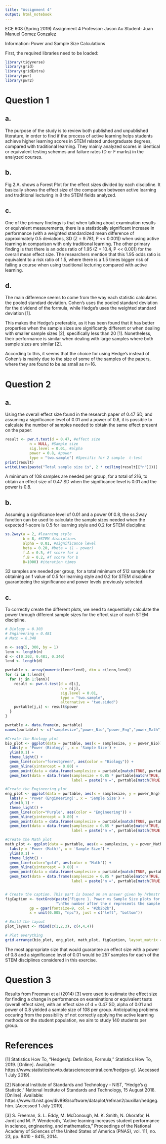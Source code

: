 ```yaml
---
title: "Assignment 4"
output: html_notebook
---
```


ECE 608 (Spring 2019) Assignment 4
Professor: Jason Au
Student: Juan Manuel Gomez Gonzalez


Information: 
Power and Sample Size Calculations 

First, the required libraries need to be loaded:
```r
library(tidyverse)
library(grid)
library(gridExtra)
library(pwr)
library(pwr2)
```

# Question 1
## a.
The purpose of the study is to review both published and unpublished literature, in order to find if the process of active learning helps students achieve higher learning scores in STEM related undergraduate degrees, compared with traditional learning. They mainly analyzed scores in identical or equivalent testing schemes and failure rates (D or F marks) in the analyzed courses.

## b.
Fig 2.A. shows a Forest Plot for the effect sizes divided by each discipline. It basically shows the effect size of the comparison between active learning and traditional lecturing in 8 the STEM fields analyzed.

## c.
One of the primary findings is that when talking about examination results or equivalent measurements, there is a statistically significant increase in performance (with a weighted standardized mean difference of approximately 0.5 deviations, SD (Z = 9.781, P << 0.001)) when using active learning in comparison with only traditional learning. The other primary finding is that there is an odds ratio of 1.95 (Z = 10.4, P << 0.001) for the overall mean effect size. The researchers mention that this 1.95 odds ratio is equivalent to a risk ratio of 1.5, where there is a 1.5 times bigger risk of failing a course when using traditional lecturing compared with active learning.

## d.
The main difference seems to come from the way each statistic calculates the pooled standard deviation. Cohen's uses the pooled standard deviation for the dividend of the formula, while Hedge's uses the weighted standard deviation [1].


This makes the Hedge's preferable, as it has been found that it has better properties when the sample sizes are significantly different or when dealing with smaller sample sizes [2], specifically less than 20 [1]. Nonetheless, their performance is similar when dealing with large samples where both sample sizes are similar [2].

According to this, it seems that the choice for using Hedge's instead of Cohen's is mainly due to the size of some of the samples of the papers, where they are found to be as small as n=16.

# Question 2
## a.
Using the overall effect size found in the research paper of 0.47 SD, and assuming a significance level of 0.01 and a power of 0.8, it is possible to calculate the number of samples needed to obtain the same effect present on the paper:

```r
result <- pwr.t.test(d = 0.47, #effect size
           n = NULL, #Sample size
           sig.level = 0.01, #alpha
           power = 0.8, #power
           type = "two.sample") #Specific for 2 sample  t-test
print(result)
writeLines(paste("Total sample size is", 2 * ceiling(result[["n"]])))
```

A minimum of 108 samples are needed per group, for a total of 216, to obtain an effect size of 0.47 SD when the significance level is 0.01 and the power is 0.8.

## b.
Assuming a significance level of 0.01 and a power 0f 0.8, the ss.2way function can be used to calculate the sample sizes needed when the expected f-score is 0.5 for learning style and 0.2 for STEM discipline:

```r
ss.2way(a = 2, #learning style
        b = 8, #STEM disciplines
        alpha = 0.01, #significance level
        beta = 0.20, #beta = (1 - power)
        f.A = 0.5, #f score for a
        f.B = 0.2, #f score for b
        B=1000) #iteration times
```
32 samples are needed per group, for a total minimum of 512 samples for obtaining an f value of 0.5 for learning style and 0.2 for STEM discipline guaranteeing the significance and power levels previously selected.

## c.
To correctly create the different plots, we need to sequentially calculate the power through different sample sizes for the effect size of each STEM discipline.
```r
# Biology = 0.303
# Engineering = 0.481
# Math = 0.340

n <- seq(5, 300, by = 1)
lenn <- length(n)
d <- c(0.303, 0.481, 0.340)
lend <- length(d)

pwrtable <- array(numeric(lenn*lend), dim = c(lenn,lend))
for (i in 1:lend){
  for (j in 1:lenn){
    result <- pwr.t.test(d = d[i],
                         n = n[j],
                         sig.level = 0.01,
                         type = "two.sample",
                         alternative = "two.sided")
    pwrtable[j,i] <- result$power
  }
}

pwrtable <- data.frame(n, pwrtable)
names(pwrtable) <- c("samplesize","power_Bio","power_Eng","power_Math")

#Create the Biology plot
bio_plot <- ggplot(data = pwrtable, aes(x = samplesize, y = power_Bio)) +
  labs(y = 'Power (Biology)', x = 'Sample Size') +
  ylim(0,1) +
  theme_light() +
  geom_line(color="forestgreen", aes(color = "Biology")) +
  geom_hline(yintercept = 0.80) +
  geom_point(data = data.frame(samplesize = pwrtable[match(TRUE, pwrtable[["power_Bio"]]>0.8),"samplesize"], power_Bio = 0.8)) +
  geom_text(data = data.frame(samplesize = 0.85 * pwrtable[match(TRUE, pwrtable[["power_Bio"]]>0.8),"samplesize"], power_Bio = 0.82),
                              label = paste("n =", pwrtable[match(TRUE, pwrtable[["power_Bio"]]>0.8),"samplesize"]), size = 4)

#Create the Engineering plot
eng_plot <- ggplot(data = pwrtable, aes(x = samplesize, y = power_Eng)) +
  labs(y = 'Power (Engineering)', x = 'Sample Size') +
  ylim(0,1) +
  theme_light() +
  geom_line(color="Purple", aes(color = "Engineering")) +
  geom_hline(yintercept = 0.80) +
  geom_point(data = data.frame(samplesize = pwrtable[match(TRUE, pwrtable[["power_Eng"]]>0.8),"samplesize"], power_Eng = 0.8)) +
  geom_text(data = data.frame(samplesize = 0.85 * pwrtable[match(TRUE, pwrtable[["power_Eng"]]>0.8),"samplesize"], power_Eng = 0.82),
                              label = paste("n =", pwrtable[match(TRUE, pwrtable[["power_Eng"]]>0.8),"samplesize"]), size = 4)

#Create the Math plot
math_plot <- ggplot(data = pwrtable, aes(x = samplesize, y = power_Math)) +
  labs(y = 'Power (Math)', x = 'Sample Size') +
  ylim(0,1) +
  theme_light() +
  geom_line(color="gold", aes(color = "Math")) +
  geom_hline(yintercept = 0.80) +
  geom_point(data = data.frame(samplesize = pwrtable[match(TRUE, pwrtable[["power_Math"]]>0.8),"samplesize"], power_Math = 0.8)) +
  geom_text(data = data.frame(samplesize = 0.85 * pwrtable[match(TRUE, pwrtable[["power_Math"]]>0.8),"samplesize"], power_Math = 0.82),
                              label = paste("n =", pwrtable[match(TRUE, pwrtable[["power_Math"]]>0.8),"samplesize"]), size = 4)


# Create the caption. This part is based on an answer given by hrbmstr in StackOverflow: https://stackoverflow.com/a/41106250
figCaption <- textGrob(paste("Figure 1. Power vs Sample Size plots for the departments of Biology (left), Engineering (middle), and Math (right).",
                       "\nThe number after the n represents the sample size needed to achieve a power value equal or greater than 0.8"), 
           gp = gpar(fontsize=9, col = "#2b2b2b"), 
           x = unit(0.005, "npc"), just = c("left", "bottom"))

# Build the layout
plot_layout <- rbind(c(1,2,3), c(4,4,4))

# Plot everything
grid.arrange(bio_plot, eng_plot, math_plot, figCaption, layout_matrix = plot_layout, heights = c(0.9, 0.1))
```
 
The most appropriate size that would guarantee an effect size with a power of 0.8 and a significance level of 0.01 would be 257 samples for each of the STEM disciplines considered in this exercise.
 
# Question 3
Results from Freeman et al (2014) [3] were used to estimate the effect size for finding a change in performance on examinations or equivalent tests (overall effect size), with an effect size of d = 0.47 SD, alpha of 0.01 and power of 0.8 yielded a sample size of 108 per group. Anticipating problems occuring from the possibility of not correctly applying the active learning methods on the student population, we aim to study 140 students per group.

# References
[1] 	Statistics How To, "Hedges'g: Definition, Formula," Statistics How To, 2019. [Online]. Available: https://www.statisticshowto.datasciencecentral.com/hedges-g/. [Accessed 1 July 2019].

[2] 	National Institute of Standards and Technology - NIST, "Hedge's g Statistic," National Institute of Standards and Technology, 15 August 2018. [Online]. Available: https://www.itl.nist.gov/div898/software/dataplot/refman2/auxillar/hedgeg.htm. [Accessed 1 July 2019].

[3] 	S. Freeman, S. L. Eddy, M. McDonough, M. K. Smith, N. Okorafor, H. Jordt and M. P. Wenderoth, "Active learning increases student performance in science, engineering, and mathematics," Proceedings of the National Academy of Sciences of the United States of America (PNAS), vol. 111, no. 23, pp. 8410 - 8415, 2014. 